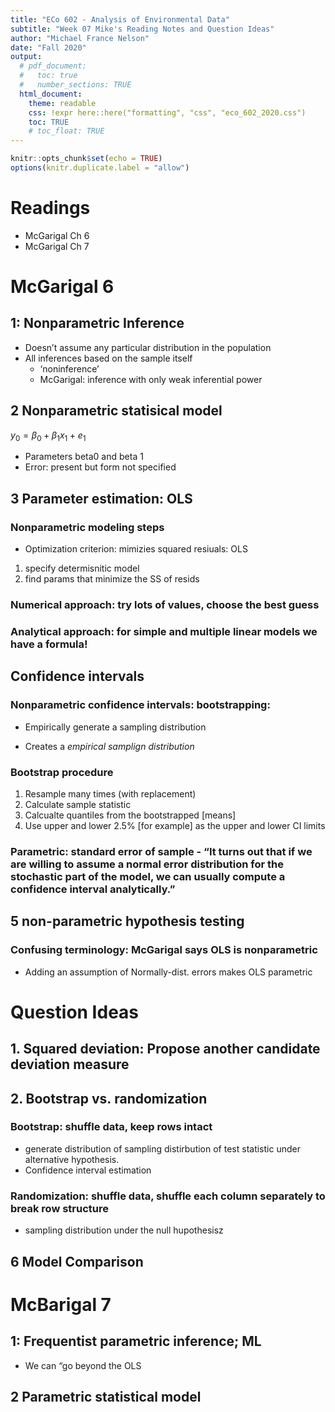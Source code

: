 ```yaml
---
title: "ECo 602 - Analysis of Environmental Data"
subtitle: "Week 07 Mike's Reading Notes and Question Ideas"
author: "Michael France Nelson"
date: "Fall 2020"
output:
  # pdf_document:
  #   toc: true
  #   number_sections: TRUE
  html_document:
    theme: readable
    css: !expr here::here("formatting", "css", "eco_602_2020.css")
    toc: TRUE
    # toc_float: TRUE
---
```


```r
knitr::opts_chunk$set(echo = TRUE)
options(knitr.duplicate.label = "allow")
```


# Readings

- McGarigal Ch 6
- McGarigal Ch 7




# McGarigal 6



## 1: Nonparametric Inference
 
- Doesn't assume any particular distribution in the population
- All inferences based on the sample itself
  - 'noninference'
  - McGarigal: inference with only weak inferential power
  
## 2 Nonparametric statisical model

$y_0 = \beta_0 + \beta_1 x_1 + e_1$

- Parameters beta0 and beta 1
- Error: present but form not specified

## 3 Parameter estimation: OLS


### Nonparametric modeling steps

- Optimization criterion: mimizies squared resiuals: OLS

1. specify determisnitic model
2. find params that minimize the SS of resids

### Numerical approach: try lots of values, choose the best guess

### Analytical approach: for simple and multiple linear models we have a formula!


## Confidence intervals

### Nonparametric confidence intervals: bootstrapping:

- Empirically generate a sampling distribution

- Creates a *empirical samplign distribution*


### Bootstrap procedure

1. Resample many times (with replacement)
1. Calculate sample statistic
1. Calcualte quantiles from the bootstrapped [means]
1. Use upper and lower 2.5% [for example] as the upper and lower CI limits


### Parametric: standard error of sample - "It turns out that if we are willing to assume a normal error distribution for the stochastic part of the model, we can usually compute a confidence interval analytically."



## 5 non-parametric hypothesis testing


### Confusing terminology: McGarigal says OLS is nonparametric

- Adding an assumption of Normally-dist. errors makes OLS parametric




# Question Ideas

## 1. Squared deviation: Propose another candidate deviation measure

## 2. Bootstrap vs. randomization

### Bootstrap: shuffle data, keep rows intact

- generate distribution of sampling distirbution of test statistic under alternative hypothesis.
- Confidence interval estimation


### Randomization: shuffle data, shuffle each column separately to break row structure

- sampling distribution under the null hupothesisz


## 6 Model Comparison


# McBarigal 7



## 1: Frequentist parametric inference; ML

- We can "go beyond the OLS 



## 2 Parametric statistical model